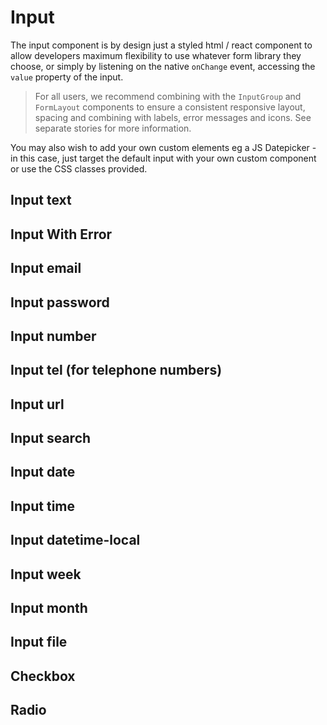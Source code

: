 
<Meta of={InputStories} />

# Input

The input component is by design just a styled html / react component to allow developers maximum flexibility to use whatever form library they choose, or simply by listening on the native `onChange` event, accessing the `value` property of the input.

> For all users, we recommend combining with the `InputGroup` and `FormLayout` components to ensure a consistent responsive layout, spacing and combining with labels, error messages and icons. See separate stories for more information.

You may also wish to add your own custom elements eg a JS Datepicker - in this case, just target the default input with your own custom component or use the CSS classes provided.

<Controls />

## Input text

<Canvas of={InputStories.InputText} />

<RenderHtmlMarkup of={InputStories.InputText} />

## Input With Error

<Canvas of={InputStories.InputWithError} />

<RenderHtmlMarkup of={InputStories.InputWithError} />

## Input email

<Canvas of={InputStories.InputEmail} />

<RenderHtmlMarkup of={InputStories.InputEmail} />

## Input password

<Canvas of={InputStories.InputPassword} />

<RenderHtmlMarkup of={InputStories.InputPassword} />

## Input number

<Canvas of={InputStories.InputNumber} />

<RenderHtmlMarkup of={InputStories.InputNumber} />

## Input tel (for telephone numbers)

<Canvas of={InputStories.InputTel} />

<RenderHtmlMarkup of={InputStories.InputTel} />

## Input url

<Canvas of={InputStories.InputUrl} />

<RenderHtmlMarkup of={InputStories.InputUrl} />

## Input search

<Canvas of={InputStories.InputSearch} />

<RenderHtmlMarkup of={InputStories.InputSearch} />

## Input date

<Canvas of={InputStories.InputDate} />

<RenderHtmlMarkup of={InputStories.InputDate} />

## Input time

<Canvas of={InputStories.InputTime} />

<RenderHtmlMarkup of={InputStories.InputTime} />

## Input datetime-local

<Canvas of={InputStories.InputDatetimeLocal} />

<RenderHtmlMarkup of={InputStories.InputDatetimeLocal} />

## Input week

<Canvas of={InputStories.InputWeek} />

<RenderHtmlMarkup of={InputStories.InputWeek} />

## Input month

<Canvas of={InputStories.InputMonth} />

<RenderHtmlMarkup of={InputStories.InputMonth} />

## Input file

<Canvas of={InputStories.InputFile} />

<RenderHtmlMarkup of={InputStories.InputFile} />

## Checkbox

<Canvas of={InputStories.InputCheckbox} />

<RenderHtmlMarkup of={InputStories.InputCheckbox} />

## Radio

<Canvas of={InputStories.InputRadio} />

<RenderHtmlMarkup of={InputStories.InputRadio} />
